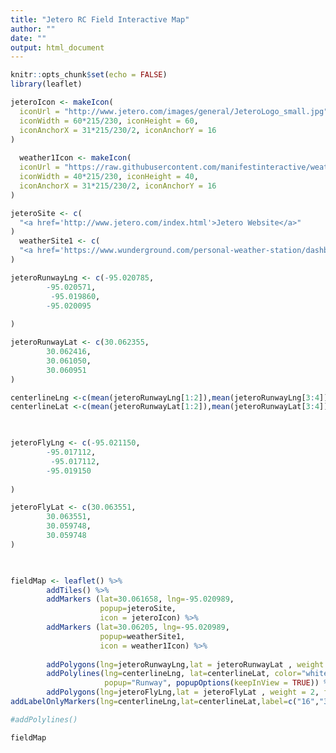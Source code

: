 ```yaml
---
title: "Jetero RC Field Interactive Map"
author: ""
date: ""
output: html_document
---
```


```r
knitr::opts_chunk$set(echo = FALSE)
library(leaflet)
```

```r

jeteroIcon <- makeIcon(
  iconUrl = "http://www.jetero.com/images/general/JeteroLogo_small.jpg",
  iconWidth = 60*215/230, iconHeight = 60,
  iconAnchorX = 31*215/230/2, iconAnchorY = 16
)
  
  weather1Icon <- makeIcon(
  iconUrl = "https://raw.githubusercontent.com/manifestinteractive/weather-underground-icons/HEAD/dist/icons/black/png/256x256/tstorms.png",
  iconWidth = 40*215/230, iconHeight = 40,
  iconAnchorX = 31*215/230/2, iconAnchorY = 16
)
```

```r
jeteroSite <- c(
  "<a href='http://www.jetero.com/index.html'>Jetero Website</a>"
)  
  weatherSite1 <- c(
  "<a href='https://www.wunderground.com/personal-weather-station/dashboard?ID=KTXDAYTO35'>Field Weather</a>"
)
```

```r
jeteroRunwayLng <- c(-95.020785,
        -95.020571,
         -95.019860,
        -95.020095
        
)

jeteroRunwayLat <- c(30.062355,
        30.062416, 
        30.061050,
        30.060951
)

centerlineLng <-c(mean(jeteroRunwayLng[1:2]),mean(jeteroRunwayLng[3:4]))
centerlineLat <-c(mean(jeteroRunwayLat[1:2]),mean(jeteroRunwayLat[3:4]))       

  
```


```r
jeteroFlyLng <- c(-95.021150,
        -95.017112,
         -95.017112,
        -95.019150
        
)

jeteroFlyLat <- c(30.063551,
        30.063551, 
        30.059748,
        30.059748
)

  
```

```r

fieldMap <- leaflet() %>% 
        addTiles() %>%
        addMarkers (lat=30.061658, lng=-95.020989,
                    popup=jeteroSite,
                    icon = jeteroIcon) %>%  
        addMarkers (lat=30.06205, lng=-95.020989,
                    popup=weatherSite1,
                    icon = weather1Icon) %>%  
        
        addPolygons(lng=jeteroRunwayLng,lat = jeteroRunwayLat , weight = 2, fillColor = "black", fillOpacity=1,color="black", opacity = 1) %>%
        addPolylines(lng=centerlineLng, lat=centerlineLat, color="white",opacity = 1,dashArray = "4", weight=3,
                     popup="Runway", popupOptions(keepInView = TRUE)) %>%
        addPolygons(lng=jeteroFlyLng,lat = jeteroFlyLat , weight = 2, fillColor = "green", color="red",popup = "Flyover Area", popupOptions(keepInView = TRUE)) %>%
addLabelOnlyMarkers(lng=centerlineLng,lat=centerlineLat,label=c("16","34"), labelOptions=labelOptions(noHide = T, textOnly = F, direction="center",style=list("color"="black","font-size"="10px")))

#addPolylines()

fieldMap

```


